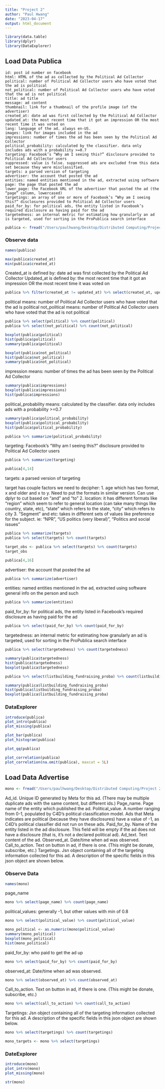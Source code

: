 ```yaml
---
title: "Project 2"
author: "Paul Hwang"
date: "2023-04-17"
output: html_document
---
```



```r
library(data.table)
library(dplyr)
library(DataExplorer)
```


## Load Data Publica

    id: post id number on facebook
    html: HTML of the ad as collected by the Political Ad Collector
    political: number of Political Ad Collector users who have voted that the ad is political
    not_political: number of Political Ad Collector users who have voted that the ad is not political
    title: ad title
    message: ad content
    thumbnail: link for a thumbnail of the profile image (of the advertiser)
    created_at: date ad was first collected by the Political Ad Collector
    updated_at: the most recent time that it got an impression OR the most recent time it was voted on
    lang: language of the ad. always en-US.
    images: link for images included in the ad
    impressions: number of times the ad has been seen by the Political Ad Collector
    political_probability: calculated by the classifier. data only includes ads with a probability >=0.7
    targeting: Facebook’s “Why am I seeing this?” disclosure provided to Political Ad Collector users
    suppressed: value is false. suppressed ads are excluded from this data set because they were misclassified.
    targets: a parsed version of targeting
    advertiser: the account that posted the ad
    entities: named entities mentioned in the ad, extracted using software
    page: the page that posted the ad
    lower_page: the Facebook URL of the advertiser that posted the ad (the “page” column, lowercased)
    targetings: an array of one or more of Facebook’s “Why am I seeing this?” disclosures provided to Political Ad Collector users
    paid_for_by: for political ads, the entity listed in Facebook’s required disclosure as having paid for the ad
    targetedness: an internal metric for estimating how granularly an ad is targeted, used for sorting in the ProPublica search interface

```r
publica <- fread("/Users/paulhwang/Desktop/Distributed Computing/Project 2/Data/fbpac-ads-en-US.csv")
```

### Observe data

```r
names(publica)

max(publica$created_at)
min(publica$created_at)
```

Created_at is defined by: date ad was first collected by the Political Ad Collector
Updated_at is defined by: the most recent time that it got an impression OR the most recent time it was voted on

```r
publica %>% filter(created_at != updated_at) %>% select(created_at, updated_at)
```

political means: number of Political Ad Collector users who have voted that the ad is political
not_political means: number of Political Ad Collector users who have voted that the ad is not political

```r
publica %>% select(political) %>% count(political)
publica %>% select(not_political) %>% count(not_political)
```


```r
boxplot(publica$political)
hist(publica$political)
summary(publica$political)

boxplot(publica$not_political)
hist(publica$not_political)
summary(publica$not_political)
```


impression means: number of times the ad has been seen by the Political Ad Collector


```r
summary(publica$impressions)
boxplot(publica$impressions)
hist(publica$impressions)

```


political_probability means: calculated by the classifier. data only includes ads with a probability >=0.7

```r
summary(publica$political_probability)
boxplot(publica$political_probability)
hist(publica$political_probability)

publica %>% summarize(political_probability)
```


targeting: Facebook’s “Why am I seeing this?” disclosure provided to Political Ad Collector users

```r
publica %>% summarize(targeting)

publica[4,14]
```


targets: a parsed version of targeting

target has couple factors we need to decipher:
1. age which has two format, x and older and x to y. Need to put the formats in similar version. Can use dplyr to cut based on "and" and "to"
2. location: it has different formats like "region" which seem to refer to general location (can take many things like country, state, etc), "state" which refers to the state, "city" which refers to city
3. "Segment" and etc: takes in different sets of values like preference for the subject. ie: "NPR", "US politics (very liberal)", "Politics and social issues"



```r
publica %>% summarize(targets)
publica %>% select(targets) %>% count(targets)

target_obs <- publica %>% select(targets) %>% count(targets)
target_obs

publica[4,16] 
```


advertiser: the account that posted the ad

```r
publica %>% summarize(advertiser)
```


entities: named entities mentioned in the ad, extracted using software
general info on the person and such

```r
publica %>% summarize(entities)
```

paid_for_by: for political ads, the entity listed in Facebook’s required disclosure as having paid for the ad 

```r
publica %>% select(paid_for_by) %>% count(paid_for_by)
```

targetedness: an internal metric for estimating how granularly an ad is targeted, used for sorting in the ProPublica search interface

```r
publica %>% select(targetedness) %>% count(targetedness)

summary(publica$targetedness)
hist(publica$targetedness)
boxplot(publica$targetedness)
```

```r
publica %>% select(listbuilding_fundraising_proba) %>% count(listbuilding_fundraising_proba)

summary(publica$listbuilding_fundraising_proba)
hist(publica$listbuilding_fundraising_proba)
boxplot(publica$listbuilding_fundraising_proba)
```


### DataExplorer

```r
introduce(publica)
plot_intro(publica)
plot_missing(publica)
```

```r
plot_bar(publica)
plot_histogram(publica)
```
```r
plot_qq(publica)
```

```r
plot_correlation(publica)
plot_correlation(na.omit(publica), maxcat = 5L)
```

## Load Data Advertise
```r
mono <- fread("/Users/paulhwang/Desktop/Distributed Computing/Project 2/Data/fb_monolith.csv")
```


Ad_id. Unique ID generated by Meta for this ad. (There may be multiple duplicate ads with the same content, but different ids.)
Page_name. Page name of the entity which published the ad.
Political_value. A number ranging from 0-1, populated by C4D’s political classification model. Ads that Meta indicates are political (because they have disclosures) have a value of -1, as C4D’s political classifier did not run on these ads.
Paid_for_by. Name of the entity listed in the ad disclosure. This field will be empty if the ad does not have a disclosure (that is, it’s not a declared political ad).
Ad_text. Text content of the ad.
Observed_at. Date/time when ad was observed.
Call_to_action. Text on button in ad, if there is one. (This might be donate, subscribe, etc.)
Targetings. Jsn object containing all of the targeting information collected for this ad. A description of the specific fields in this json object are shown below.


### Observe Data

```r
names(mono)
```

page_name

```r
mono %>% select(page_name) %>% count(page_name)
```

political_values: generally -1, but other values with min of 0.8

```r
mono %>% select(political_value) %>% count(political_value)

mono_political <- as.numeric(mono$political_value)
summary(mono_political)
boxplot(mono_political)
hist(mono_political)
```

paid_for_by: who paid to get the ad up

```r
mono %>% select(paid_for_by) %>% count(paid_for_by)
```

observed_at: Date/time when ad was observed.

```r
mono %>% select(observed_at) %>% count(observed_at)
```

Call_to_action. Text on button in ad, if there is one. (This might be donate, subscribe, etc.)

```r
mono %>% select(call_to_action) %>% count(call_to_action)
```



Targetings: Jsn object containing all of the targeting information collected for this ad. A description of the specific fields in this json object are shown below.

```r
mono %>% select(targetings) %>% count(targetings)

mono_targets <- mono %>% select(targetings)
```


### DateExplorer

```r
introduce(mono)
plot_intro(mono)
plot_missing(mono)
```

```r
str(mono)
```



